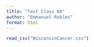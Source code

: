 ```yaml
---
title: "Test Class 08"
author: "Emmanuel Robles"
format: html
---
```


```r
read_csv("WisconsinCancer.csv")
```











